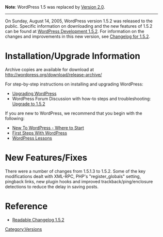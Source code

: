 '''Note''': WordPress 1.5 was replaced by [[Version 2.0]].

----

On Sunday, August 14, 2005, WordPress version 1.5.2 was released to the public. Specific information on downloading and the new features of 1.5.2 can be found at [http://wordpress.org/development/2005/08/one-five-two/ WordPress Development 1.5.2]. For information on the changes and improvements in this new version, see [[Changelog/1.5.2|Changelog for 1.5.2]].

=Installation/Upgrade Information=
Archive copies are available for download at http://wordpress.org/download/release-archive/

For step-by-step instructions on installing and upgrading WordPress:

* [[Upgrading WordPress]]
* WordPress Forum Discussion with how-to steps and troubleshooting: [http://wordpress.org/support/topic/41866 Upgrade to 1.5.2]

If you are new to WordPress, we recommend that you begin with the following:
* [[New To WordPress - Where to Start]]
* [[First Steps With WordPress]]
* [[WordPress Lessons]]

=New Features/Fixes=
There were a number of changes from 1.5.1.3 to 1.5.2. Some of the key modifications dealt with XML-RPC, PHP's "register_globals" setting, pingback links, new plugin hooks and improved trackback/ping/enclosure detections to reduce the delay in saving posts.

=Reference=
*[http://wordpress.org/support/topic/41894 Readable Changelog 1.5.2]

{{Versions}}

[[Category:Versions]]